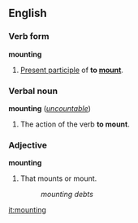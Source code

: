 ==English==
===Verb form===
'''mounting'''
 
#[[Present participle]] of '''to [[mount]]'''.
 
===Verbal noun===
'''mounting''' (''[[uncountable]]'')
 
#The action of the verb '''to mount'''.
 
===Adjective===
'''mounting'''
 
#That mounts or mount.
#:''mounting debts''

[[it:mounting]]